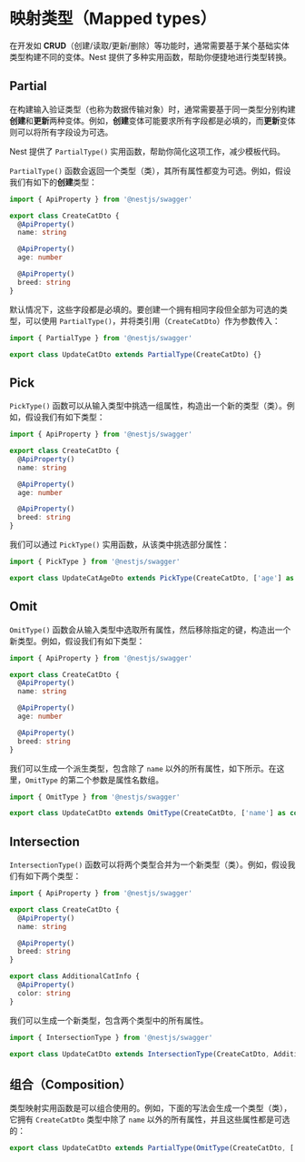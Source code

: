 # 映射类型（Mapped types）

在开发如 **CRUD**（创建/读取/更新/删除）等功能时，通常需要基于某个基础实体类型构建不同的变体。Nest 提供了多种实用函数，帮助你便捷地进行类型转换。

## Partial

在构建输入验证类型（也称为数据传输对象）时，通常需要基于同一类型分别构建**创建**和**更新**两种变体。例如，**创建**变体可能要求所有字段都是必填的，而**更新**变体则可以将所有字段设为可选。

Nest 提供了 `PartialType()` 实用函数，帮助你简化这项工作，减少模板代码。

`PartialType()` 函数会返回一个类型（类），其所有属性都变为可选。例如，假设我们有如下的**创建**类型：

```ts
import { ApiProperty } from '@nestjs/swagger'

export class CreateCatDto {
  @ApiProperty()
  name: string

  @ApiProperty()
  age: number

  @ApiProperty()
  breed: string
}
```

默认情况下，这些字段都是必填的。要创建一个拥有相同字段但全部为可选的类型，可以使用 `PartialType()`，并将类引用（`CreateCatDto`）作为参数传入：

```ts
import { PartialType } from '@nestjs/swagger'

export class UpdateCatDto extends PartialType(CreateCatDto) {}
```

## Pick

`PickType()` 函数可以从输入类型中挑选一组属性，构造出一个新的类型（类）。例如，假设我们有如下类型：

```ts
import { ApiProperty } from '@nestjs/swagger'

export class CreateCatDto {
  @ApiProperty()
  name: string

  @ApiProperty()
  age: number

  @ApiProperty()
  breed: string
}
```

我们可以通过 `PickType()` 实用函数，从该类中挑选部分属性：

```ts
import { PickType } from '@nestjs/swagger'

export class UpdateCatAgeDto extends PickType(CreateCatDto, ['age'] as const) {}
```

## Omit

`OmitType()` 函数会从输入类型中选取所有属性，然后移除指定的键，构造出一个新类型。例如，假设我们有如下类型：

```ts
import { ApiProperty } from '@nestjs/swagger'

export class CreateCatDto {
  @ApiProperty()
  name: string

  @ApiProperty()
  age: number

  @ApiProperty()
  breed: string
}
```

我们可以生成一个派生类型，包含除了 `name` 以外的所有属性，如下所示。在这里，`OmitType` 的第二个参数是属性名数组。

```ts
import { OmitType } from '@nestjs/swagger'

export class UpdateCatDto extends OmitType(CreateCatDto, ['name'] as const) {}
```

## Intersection

`IntersectionType()` 函数可以将两个类型合并为一个新类型（类）。例如，假设我们有如下两个类型：

```ts
import { ApiProperty } from '@nestjs/swagger'

export class CreateCatDto {
  @ApiProperty()
  name: string

  @ApiProperty()
  breed: string
}

export class AdditionalCatInfo {
  @ApiProperty()
  color: string
}
```

我们可以生成一个新类型，包含两个类型中的所有属性。

```ts
import { IntersectionType } from '@nestjs/swagger'

export class UpdateCatDto extends IntersectionType(CreateCatDto, AdditionalCatInfo) {}
```

## 组合（Composition）

类型映射实用函数是可以组合使用的。例如，下面的写法会生成一个类型（类），它拥有 `CreateCatDto` 类型中除了 `name` 以外的所有属性，并且这些属性都是可选的：

```ts
export class UpdateCatDto extends PartialType(OmitType(CreateCatDto, ['name'] as const)) {}
```
